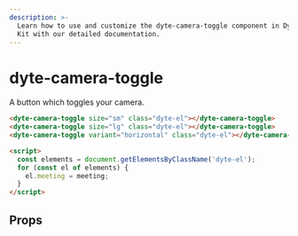 ```yaml
---
description: >-
  Learn how to use and customize the dyte-camera-toggle component in Dyte's UI
  Kit with our detailed documentation.
---
```


# dyte-camera-toggle

A button which toggles your camera.

```html
<dyte-camera-toggle size="sm" class="dyte-el"></dyte-camera-toggle>
<dyte-camera-toggle size="lg" class="dyte-el"></dyte-camera-toggle>
<dyte-camera-toggle variant="horizontal" class="dyte-el"></dyte-camera-toggle>

<script>
  const elements = document.getElementsByClassName('dyte-el');
  for (const el of elements) {
    el.meeting = meeting;
  }
</script>
```

## Props

<PropsTable of="dyte-camera-toggle" />

<head>
  <title>UI Kit dyte-camera-toggle</title>
</head>
